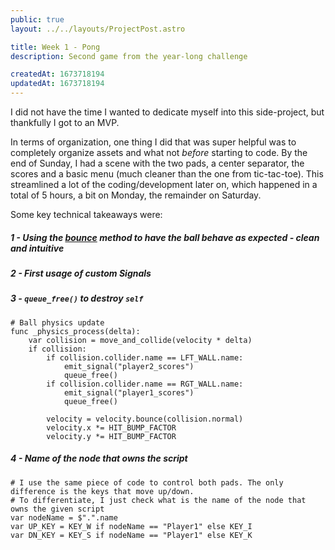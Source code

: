 ```yaml
---
public: true
layout: ../../layouts/ProjectPost.astro

title: Week 1 - Pong
description: Second game from the year-long challenge

createdAt: 1673718194
updatedAt: 1673718194
---
```


<Game />

I did not have the time I wanted to dedicate myself into this side-project, but thankfully I got to an MVP.

In terms of organization, one thing I did that was super helpful was to completely organize assets and what not
*before* starting to code. By the end of Sunday, I had a scene with the two pads, a center separator, the
scores and a basic menu (much cleaner than the one from tic-tac-toe).
This streamlined a lot of the coding/development later on, which happened in a total of 5 hours, a bit on Monday,
the remainder on Saturday.

Some key technical takeaways were:

##### 1 - Using the [bounce](https://docs.godotengine.org/en/3.0/tutorials/physics/using_kinematic_body_2d.html) method to have the ball behave as expected - clean and intuitive
##### 2 - First usage of custom Signals
##### 3 - `queue_free()` to destroy `self`
```gdscript
# Ball physics update
func _physics_process(delta):
	var collision = move_and_collide(velocity * delta)
	if collision:
		if collision.collider.name == LFT_WALL.name:
			emit_signal("player2_scores")
			queue_free()
		if collision.collider.name == RGT_WALL.name:
			emit_signal("player1_scores")
			queue_free()

		velocity = velocity.bounce(collision.normal)
		velocity.x *= HIT_BUMP_FACTOR
		velocity.y *= HIT_BUMP_FACTOR
```
##### 4 - Name of the node that owns the script
```gdscript
# I use the same piece of code to control both pads. The only difference is the keys that move up/down.
# To differentiate, I just check what is the name of the node that owns the given script
var nodeName = $".".name
var UP_KEY = KEY_W if nodeName == "Player1" else KEY_I
var DN_KEY = KEY_S if nodeName == "Player1" else KEY_K
```
